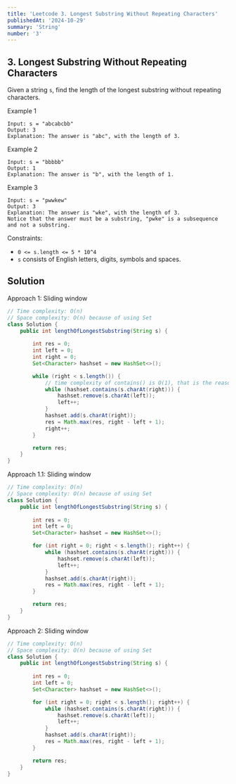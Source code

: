 ```yaml
---
title: 'Leetcode 3. Longest Substring Without Repeating Characters'
publishedAt: '2024-10-29'
summary: 'String'
number: '3'
---
```


## 3. Longest Substring Without Repeating Characters
Given a string `s`, find the length of the longest substring without repeating characters.

Example 1
`````
Input: s = "abcabcbb"
Output: 3
Explanation: The answer is "abc", with the length of 3.
`````

Example 2
`````
Input: s = "bbbbb"
Output: 1
Explanation: The answer is "b", with the length of 1.
`````

Example 3
`````
Input: s = "pwwkew"
Output: 3
Explanation: The answer is "wke", with the length of 3.
Notice that the answer must be a substring, "pwke" is a subsequence and not a substring.
`````

Constraints:

- `0 <= s.length <= 5 * 10^4`
- `s` consists of English letters, digits, symbols and spaces.

## Solution
Approach 1: Sliding window
````JAVA
// Time complexity: O(n)
// Space complexity: O(n) because of using Set
class Solution {
    public int lengthOfLongestSubstring(String s) {
        
        int res = 0;
        int left = 0;
        int right = 0;
        Set<Character> hashset = new HashSet<>();

        while (right < s.length()) {
            // time complexity of contains() is O(1), that is the reason to use hashset
            while (hashset.contains(s.charAt(right))) {
                hashset.remove(s.charAt(left));
                left++;
            }
            hashset.add(s.charAt(right));
            res = Math.max(res, right - left + 1);
            right++;
        }

        return res;
    }
}
````

Approach 1.1: Sliding window
````JAVA
// Time complexity: O(n)
// Space complexity: O(n) because of using Set
class Solution {
    public int lengthOfLongestSubstring(String s) {
        
        int res = 0;
        int left = 0;
        Set<Character> hashset = new HashSet<>();

        for (int right = 0; right < s.length(); right++) {
            while (hashset.contains(s.charAt(right))) {
                hashset.remove(s.charAt(left));
                left++;
            }
            hashset.add(s.charAt(right));
            res = Math.max(res, right - left + 1);
        }

        return res;
    }
}
````

Approach 2: Sliding window
````JAVA
// Time complexity: O(n)
// Space complexity: O(n) because of using Set
class Solution {
    public int lengthOfLongestSubstring(String s) {
        
        int res = 0;
        int left = 0;
        Set<Character> hashset = new HashSet<>();

        for (int right = 0; right < s.length(); right++) {
            while (hashset.contains(s.charAt(right))) {
                hashset.remove(s.charAt(left));
                left++;
            }
            hashset.add(s.charAt(right));
            res = Math.max(res, right - left + 1);
        }

        return res;
    }
}
````